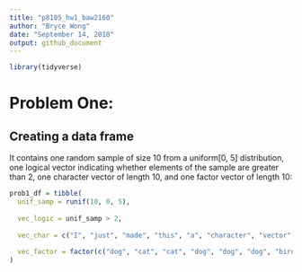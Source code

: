 ```yaml
---
title: "p8105_hw1_baw2160"
author: "Bryce Wong"
date: "September 14, 2018"
output: github_document
---
```

``` r

library(tidyverse)

```

# Problem One:

## Creating a data frame 

It contains one random sample of size 10 from a uniform[0, 5] distribution, one logical vector indicating whether elements of the sample are greater than 2, one character vector of length 10, and one factor vector of length 10:

```r
prob1_df = tibble(
  unif_samp = runif(10, 0, 5),
  
  vec_logic = unif_samp > 2,
  
  vec_char = c("I", "just", "made", "this", "a", "character", "vector", "of", "size", "ten"),
  
  vec_factor = factor(c("dog", "cat", "cat", "dog", "dog", "dog", "bird", "cat", "dog", "cat"))
)
```